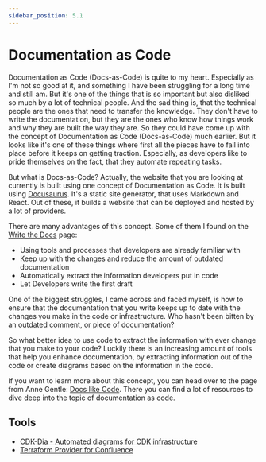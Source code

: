 ```yaml
---
sidebar_position: 5.1
---
```


# Documentation as Code

Documentation as Code (Docs-as-Code) is quite to my heart. Especially as I'm not
so good at it, and something I have been struggling for a long time and still
am. But it's one of the things that is so important but also disliked so much by
a lot of technical people. And the sad thing is, that the technical people are
the ones that need to transfer the knowledge. They don't have to write the
documentation, but they are the ones who know how things work and why they are
built the way they are. So they could have come up with the concept of
Documentation as Code (Docs-as-Code) much earlier. But it looks like it's one of
these things where first all the pieces have to fall into place before it keeps
on getting traction. Especially, as developers like to pride themselves on the
fact, that they automate repeating tasks.

But what is Docs-as-Code? Actually, the website that you are looking at
currently is built using one concept of Documentation as Code. It is built using
[Docusaurus](https://docusaurus.io). It's a static site generator, that uses
Markdown and React. Out of these, it builds a website that can be deployed and
hosted by a lot of providers.

There are many advantages of this concept. Some of them I found on the [Write
the Docs](https://www.writethedocs.org/guide/docs-as-code/) page:

- Using tools and processes that developers are already familiar with
- Keep up with the changes and reduce the amount of outdated documentation
- Automatically extract the information developers put in code
- Let Developers write the first draft

One of the biggest struggles, I came across and faced myself, is how to ensure
that the documentation that you write keeps up to date with the changes you make
in the code or infrastructure. Who hasn't been bitten by an outdated comment, or
piece of documentation?

So what better idea to use code to extract the information with ever change that
you make to your code? Luckily there is an increasing amount of tools that help
you enhance documentation, by extracting information out of the code or create
diagrams based on the information in the code.

If you want to learn more about this concept, you can head over to the page from
Anne Gentle: [Docs like Code](https://www.docslikecode.com). There you can find
a lot of resources to dive deep into the topic of documentation as code.

## Tools

- [CDK-Dia - Automated diagrams for CDK infrastructure](https://github.com/pistazie/cdk-dia)
- [Terraform Provider for Confluence](https://github.com/DrFaust92/terraform-provider-confluence)
